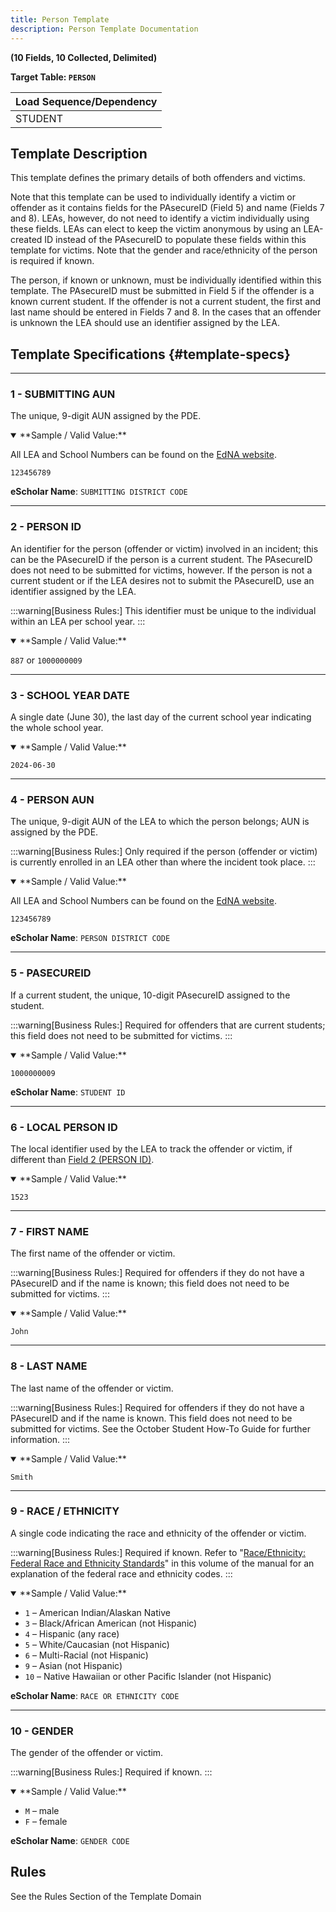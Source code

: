 ```yaml
---
title: Person Template 
description: Person Template Documentation
---
```


**(10 Fields, 10 Collected, Delimited)**

**Target Table: `PERSON`**

| **Load Sequence/Dependency** |
|------------------------------|
|            STUDENT           |

## Template Description
This template defines the primary details of both offenders and victims.

Note that this template can be used to individually identify a victim or offender as it contains fields for the PAsecureID (Field 5) and name (Fields 7 and 8). LEAs, however, do not need to identify a victim individually using these fields. LEAs can elect to keep the victim anonymous by using an LEA-created ID instead of the PAsecureID to populate these fields within this template for victims. Note that the gender and race/ethnicity of the person is required if known.

The person, if known or unknown, must be individually identified within this template. The PAsecureID must be submitted in Field 5 if the offender is a known current student. If the offender is not a current student, the first and last name should be entered in Fields 7 and 8. In the cases that an offender is unknown the LEA should use an identifier assigned by the LEA.

## Template Specifications {#template-specs}

---
### 1 - SUBMITTING AUN
<p><Badge color="required" /> <Badge color="key" /> <Badge length={9} /></p>

The unique, 9-digit AUN assigned by the PDE.

<details open>
<summary>**Sample / Valid Value:**</summary>

All LEA and School Numbers can be found on the [EdNA website](http://www.edna.pa.gov/Screens/wfHome.aspx).

`123456789`
</details>

**eScholar Name**: `SUBMITTING DISTRICT CODE`

---
### 2 - PERSON ID
<p><Badge color="required" /> <Badge color="key" /> <Badge length={20} /></p>

An identifier for the person (offender or victim) involved in an incident; this can be the PAsecureID if the person is a current student. The PAsecureID does not need to be submitted for victims, however. If the person is not a current student or if the LEA desires not to submit the PAsecureID, use an identifier assigned by the LEA.

:::warning[Business Rules:]
This identifier must be unique to the individual within an LEA per school year.
:::

<details open>
<summary>**Sample / Valid Value:**</summary>

`887` or `1000000009`
</details>

---
### 3 - SCHOOL YEAR DATE
<p><Badge color="required" /> <Badge color="key" /> <Badge length={10} /></p>

A single date (June 30), the last day of the current school year indicating the whole school year.

<details open>
<summary>**Sample / Valid Value:**</summary>

`2024-06-30`
</details>

---
### 4 - PERSON AUN
<p><Badge color="conditional" /> <Badge color="updateable" /> <Badge length={9} /></p>

The unique, 9-digit AUN of the LEA to which the person belongs; AUN is assigned by the PDE.

:::warning[Business Rules:]
Only required if the person (offender or victim) is currently enrolled in an LEA other than where the incident took place.
:::

<details open>
<summary>**Sample / Valid Value:**</summary>

All LEA and School Numbers can be found on the [EdNA website](http://www.edna.pa.gov/Screens/wfHome.aspx).

`123456789`
</details>

**eScholar Name**: `PERSON DISTRICT CODE`

---
### 5 - PASECUREID
<p><Badge color="conditional" /> <Badge color="updateable" /> <Badge length={12} /></p>

If a current student, the unique, 10-digit PAsecureID assigned to the student.

:::warning[Business Rules:]
Required for offenders that are current students; this field does not need to be submitted for victims.
:::

<details open>
<summary>**Sample / Valid Value:**</summary>

`1000000009`
</details>

**eScholar Name**: `STUDENT ID`

---
### 6 - LOCAL PERSON ID
<p><Badge color="optional" /> <Badge color="updateable" /> <Badge length={20} /></p>

The local identifier used by the LEA to track the offender or victim, if different than [Field 2 (PERSON ID)](#2---person-id).

<details open>
<summary>**Sample / Valid Value:**</summary>

`1523`
</details>

---
### 7 - FIRST NAME
<p><Badge color="conditional" /> <Badge color="updateable" /> <Badge length={60} /></p>

The first name of the offender or victim.

:::warning[Business Rules:]
Required for offenders if they do not have a PAsecureID and if the name is known; this field does not need to be submitted for victims.
:::

<details open>
<summary>**Sample / Valid Value:**</summary>

`John`
</details>

---
### 8 - LAST NAME
<p><Badge color="conditional" /> <Badge color="updateable" /> <Badge length={60} /></p>

The last name of the offender or victim.

:::warning[Business Rules:]
Required for offenders if they do not have a PAsecureID and if the name is known.  This field does not need to be submitted for victims.  See the October Student How-To Guide for further information.
:::

<details open>
<summary>**Sample / Valid Value:**</summary>

`Smith`
</details>

---
### 9 - RACE / ETHNICITY
<p><Badge color="conditional" /> <Badge color="updateable" /> <Badge length={2} /></p>

A single code indicating the race and ethnicity of the offender or victim.

:::warning[Business Rules:]
Required if known.  Refer to "[Race/Ethnicity: Federal Race and Ethnicity Standards](/docs/race-ethnicity-gender-standards)" in this volume of the manual for an explanation of the federal race and ethnicity codes.
:::

<details open>
<summary>**Sample / Valid Value:**</summary>

- `1` – American Indian/Alaskan Native
- `3` – Black/African American (not Hispanic)
- `4` – Hispanic (any race)
- `5` – White/Caucasian (not Hispanic)
- `6` – Multi-Racial (not Hispanic)
- `9` – Asian (not Hispanic)
- `10` – Native Hawaiian or other Pacific Islander (not Hispanic)
</details>

**eScholar Name**: `RACE OR ETHNICITY CODE`

---
### 10 - GENDER
<p><Badge color="conditional" /> <Badge color="updateable" /> <Badge length={1} /></p>

The gender of the offender or victim.

:::warning[Business Rules:]
Required if known.
:::

<details open>
<summary>**Sample / Valid Value:**</summary>

- `M` – male
- `F` – female
</details>

**eScholar Name**: `GENDER CODE`

## Rules

See the Rules Section of the Template Domain